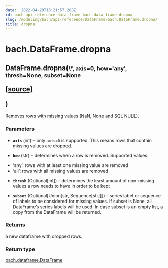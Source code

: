 ```yaml
---
date: '2022-04-29T16:21:57.288Z'
id: bach-api-reference-data-frame-bach-data-frame-dropna
slug: /modeling/bach/api-reference/DataFrame/bach.DataFrame.dropna/
title: dropna
---
```


# bach.DataFrame.dropna

<div class="method">
<h2 class="signature-class"><span class="additional-name">DataFrame.</span><span class="name">dropna(</span><small class="parameter-list"><span class="parameter" id="*">\*</span>, <span class="parameter" id="axis">axis=0</span>, <span class="parameter" id="how">how='any'</span>, <span class="parameter" id="thresh">thresh=None</span>, <span class="parameter" id="subset">subset=None</span></small>
<span class="view-code-link">

[[source]](https://github.com/objectiv/objectiv-analytics/blob/main/bach/bach/dataframe.py)

</span>
)</h2>


<div class="content">

Removes rows with missing values (NaN, None and SQL NULL).


### Parameters

* **`axis`** (int) – only `axis=0` is supported. This means rows that contain missing values are dropped.

* **`how`** (str) – determines when a row is removed. Supported values:
- ‘any’: rows with at least one missing value are removed
- ‘all’: rows with all missing values are removed

* **`thresh`** (Optional[int]) – determines the least amount of non-missing values a row needs to have
in order to be kept

* **`subset`** (Optional[Union[str, Sequence[str]]]) – series label or sequence of labels to be considered for missing values.
If subset is None, all DataFrame’s series labels will be used.
In case subset is an empty list, a copy from the DataFrame will
be returned.



### Returns

a new dataframe with dropped rows.



### Return type

[bach.dataframe.DataFrame](/docs/modeling/bach/api-reference/DataFrame/bach.DataFrame/#bach.DataFrame)



</div>

</div>
